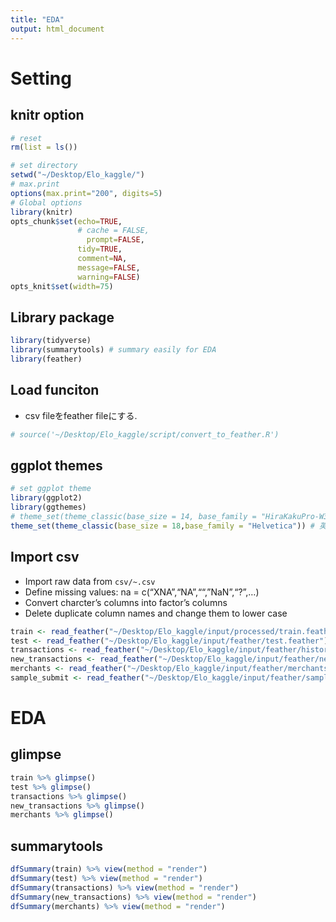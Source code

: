 ```yaml
---
title: "EDA"
output: html_document
---
```


# Setting{.tabset .tabset-fade .tabset-pills}

## knitr option

```r
# reset
rm(list = ls())
```

```r
# set directory
setwd("~/Desktop/Elo_kaggle/") 
# max.print 
options(max.print="200", digits=5)
# Global options
library(knitr)
opts_chunk$set(echo=TRUE,
               # cache = FALSE,
	             prompt=FALSE,
               tidy=TRUE,
               comment=NA,
               message=FALSE,
               warning=FALSE)
opts_knit$set(width=75)
```

## Library package

```r
library(tidyverse)
library(summarytools) # summary easily for EDA
library(feather)
```

## Load funciton

- csv fileをfeather fileにする.

```r
# source('~/Desktop/Elo_kaggle/script/convert_to_feather.R')
```

## ggplot themes

```r
# set ggplot theme
library(ggplot2)
library(ggthemes)
# theme_set(theme_classic(base_size = 14, base_family = "HiraKakuPro-W3")) # 日本語用
theme_set(theme_classic(base_size = 18,base_family = "Helvetica")) # 英語用
```

## Import csv

- Import raw data from `csv/~.csv`
- Define missing values: na = c("XNA","NA","","NaN","?",...)
- Convert charcter's columns into factor's columns 
- Delete duplicate column names and change them to lower case

```r
train <- read_feather("~/Desktop/Elo_kaggle/input/processed/train.feather")
test <- read_feather("~/Desktop/Elo_kaggle/input/feather/test.feather")
transactions <- read_feather("~/Desktop/Elo_kaggle/input/feather/historical_transactions.feather")
new_transactions <- read_feather("~/Desktop/Elo_kaggle/input/feather/new_merchant_transactions.feather")
merchants <- read_feather("~/Desktop/Elo_kaggle/input/feather/merchants.feather")
sample_submit <- read_feather("~/Desktop/Elo_kaggle/input/feather/sample_submission.feather")
```

# EDA{.tabset .tabset-fade .tabset-pills}

## glimpse 

```r
train %>% glimpse()
test %>% glimpse()
transactions %>% glimpse()
new_transactions %>% glimpse()
merchants %>% glimpse()
```

## summarytools

```r
dfSummary(train) %>% view(method = "render")
dfSummary(test) %>% view(method = "render")
dfSummary(transactions) %>% view(method = "render")
dfSummary(new_transactions) %>% view(method = "render")
dfSummary(merchants) %>% view(method = "render")
```


